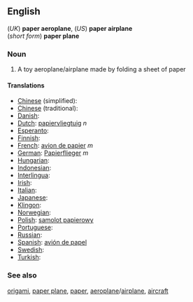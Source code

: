 ==English==
(''UK'') '''paper aeroplane''', (''US'') '''paper airplane'''<br>(''short form'') '''paper plane'''

===Noun===

# A toy aeroplane/airplane made by folding a sheet of paper

====Translations====
*[[Chinese]] (simplified): [[]]
*[[Chinese]] (traditional): [[]]
*[[Danish]]: [[]]
*[[Dutch]]: [[papiervliegtuig]] ''n''
*[[Esperanto]]: [[]]
*[[Finnish]]: [[]]
*[[French]]: [[avion de papier]] ''m''
*[[German]]: [[Papierflieger]] ''m''
*[[Hungarian]]: [[]]
*[[Indonesian]]: [[]]
*[[Interlingua]]: [[]]
*[[Irish]]: [[]]
*[[Italian]]: [[]]
*[[Japanese]]: [[]]
*[[Klingon]]: [[]]
*[[Norwegian]]: [[]]
*[[Polish]]: [[samolot papierowy]]
*[[Portuguese]]: [[]]
*[[Russian]]: [[]]
*[[Spanish]]: [[avión de papel]]
*[[Swedish]]: [[]]
*[[Turkish]]: [[]]

===See also===
[[origami]], [[paper plane]], [[paper]], [[aeroplane]]/[[airplane]], [[aircraft]]